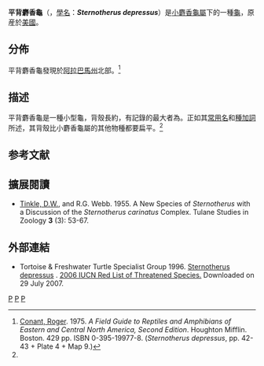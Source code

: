 {{Speciesbox
| taxon = Sternotherus depressus
| image = Sternotherus depressus.jpg
| image_caption = 平背麝香龜
| status = CR
| status_system = IUCN3.1
| status_ref = <ref>{{IUCN2011.1|assessors=van Dijk, P.P.|year=2010|id=20824|title=Sternotherus depressus|downloaded=8 October 2011}}</ref>
| binomial_authority = [[Donald_W._Tinkle|Tinkle]] &  Webb, 1955
<!--| synonyms = ''Sternothaerus depressus'' - [[Donald_W._Tinkle|Tinkle]], 1958<br>''Sternotherus minor depressus'' - Wermuth & [[Robert_Mertens|Mertens]], 1961<br>''Kinosternon depressum'' - Iverson, 1989<br>''Kinosternon depressus'' - Welch, 1994-->
| synonyms =
* ''Sternotherus depressus'' <br><small>Tinkle & Webb, 1955</small>
* ''Sternothaerus depressus'' <br><small>– Tinkle, 1958</small>
* ''Sternotherus minor depressus'' <br><small>– Wermuth & [[Robert_Mertens|Mertens]], 1961</small>
* ''Kinosternon depressum'' <br><small>– Iverson, Ernst, Gotte & Lovich, 1989</small>
* ''Kinosternon depressus'' <br><small>– Welch, 1994</small>
| synonyms_ref=<ref name="Fritz 2007">{{Cite journal |journal=Vertebrate Zoology |title=Checklist of Chelonians of the World |year=2007 |author=Fritz, Uwe |coauthors=Peter Havaš |volume=57 |issue=2 |pages=262 |id=ISSN 18640-5755 |url=http://www.cnah.org/pdf_files/851.pdf |archiveurl=https://www.webcitation.org/5v20ztMND?url=http://www.cnah.org/pdf_files/851.pdf |archivedate=2010-12-17 |accessdate=29 May 2012 |deadurl=yes }}</ref>
}}
'''平背麝香龜'''（{{lang-en|'''Flattened musk turtle'''}}，[[學名|學名]]：'''''Sternotherus depressus'''''）是[[小麝香龜屬|小麝香龜屬]]下的一種[[龜|龜]]，原産於[[美國|美國]]。

== 分佈==
平背麝香龜發現於[[阿拉巴馬州|阿拉巴馬州]]北部。<ref name="Conant">[[Roger_Conant_(herpetologist)|Conant, Roger]]. 1975. ''A Field Guide to Reptiles and Amphibians of Eastern and Central North America, Second Edition''. Houghton Mifflin. Boston. 429 pp. ISBN 0-395-19977-8. (''Sternotherus depressus'', pp. 42-43 + Plate 4 + Map 9.)</ref>

==描述==
平背麝香龜是一種小型龜，背殼長約{{convert|7.5|-|10.0|cm|in}}，有記錄的最大者為{{convert|11.4|cm|in}}。正如其[[常用名|常用名]]和[[種加詞|種加詞]]所述，其背殼比小麝香龜屬的其他物種都要扁平。<ref name="Conant"/>

==参考文献==
{{reflist}}

==擴展閱讀==
* [[Donald_W._Tinkle|Tinkle, D.W.]], and R.G. Webb. 1955. A New Species of ''Sternotherus'' with a Discussion of the ''Sternotherus carinatus'' Complex. Tulane Studies in Zoology '''3''' (3): 53-67.

==外部連結==
* Tortoise & Freshwater Turtle Specialist Group 1996.  [http://www.iucnredlist.org/search/details.php/20824/all Sternotherus depressus] {{Wayback|url=http://www.iucnredlist.org/search/details.php/20824/all |date=20140627000000 }}.   [http://www.iucnredlist.org 2006 IUCN Red List of Threatened Species. ] {{Wayback|url=http://www.iucnredlist.org/ |date=20180508171911 }}  Downloaded on 29 July 2007.

{{Taxonbar}}
[[Category:_1955年描述的动物|P]]
[[Category:美國爬行動物|P]]
[[Category:小麝香龜屬|P]]
